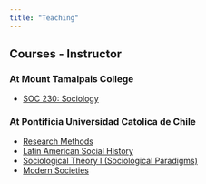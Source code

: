 ```yaml
---
title: "Teaching"
---
```


<h2 style="font-size: 20px;">Courses - Instructor</h2>

<h3 style="font-size: 16px;">At Mount Tamalpais College</h3>

- [SOC 230: Sociology](content/FINAL SOC 230 Syllabus FA24.pdf)


<h3 style="font-size: 16px;">At Pontificia Universidad Catolica de Chile</h3>

- [Research Methods](content/Research_Methods.pdf)
- [Latin American Social History](content/Latin_american_society.pdf)
- [Sociological Theory I (Sociological Paradigms)](content/Sociological_theory.pdf)
- [Modern Societies](content/Cultura_moderna_syllabus.pdf)


